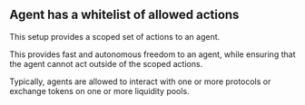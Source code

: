 ## Agent has a whitelist of allowed actions

This setup provides a scoped set of actions to an agent.

This provides fast and autonomous freedom to an agent, while ensuring that the agent cannot act outside of the scoped actions.

Typically, agents are allowed to interact with one or more protocols or exchange tokens on one or more liquidity pools.
